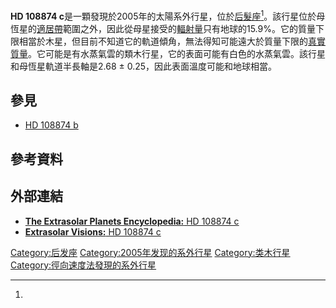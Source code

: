 {{Planetbox begin
| name=HD 108874 c
}}
{{Planetbox star
| star = [[HD_108874|HD 108874]]
| constell = [[后髮座|后髮座]]
| RA = {{RA|12|30|26.8829}}
| DEC = {{DEC|+22|52|47.383}}
| dist_ly=223.4 
| dist_pc=68.5 
| class = G5
}}
{{Planetbox orbit
| semimajor=2.68 ± 0.25
| eccentricity=0.25 ± 0.07
| period=1605.8 ± 88
| inclination=?
| ang_dist=39.124
| arg_peri=17.3 ± 23
| t_peri=2,449,584.8 ± 180
| semi-amp=18.35 ± .86
}}
{{Planetbox character
| mass=>1.018 ± 0.3
}}
{{Planetbox discovery
| discovery_date=2005年6月24日
| discoverers=[[史蒂文·沃格特|史蒂文·沃格特]]<br>[[保羅·巴特勒|保羅·巴特勒]]<br>[[傑佛瑞·馬西|傑佛瑞·馬西]]<br>[[黛布拉·費希爾|黛布拉·費希爾]]
| discovery_method=[[徑向速度法|徑向速度法]]
| discovery_site = {{USA}}[[加利福尼亞州|加利福尼亞州]]
| discovery_status = Published
}}
{{Planetbox end}}
'''HD 108874 c'''是一顆發現於2005年的太陽系外行星，位於[[后髮座|后髮座]]<ref name="Vogt2005"/>。該行星位於母恆星的[[適居帶|適居帶]]範圍之外，因此從母星接受的[[日射量|輻射量]]只有地球的15.9%。它的質量下限相當於木星，但目前不知道它的軌道傾角，無法得知可能遠大於質量下限的[[真實質量|真實質量]]。它可能是有水蒸氣雲的類木行星，它的表面可能有白色的水蒸氣雲。該行星和母恆星軌道半長軸是2.68 ± 0.25，因此表面溫度可能和地球相當。

== 參見 ==
* [[HD_108874_b|HD 108874 b]]

== 參考資料 ==
{{Reflist|colwidth=30em|refs=

<ref name="Vogt2005">{{cite journal | url=http://iopscience.iop.org/0004-637X/632/1/638/fulltext/ | title=Five New Multicomponent Planetary Systems | last1=Vogt | first1=Steven S. | last2=Butler | first2=R. Paul | last3=Marcy | first3=Geoffrey W. | last4=Fischer | first4=Debra A. | last5=Henry | first5=Gregory W. | last6=Laughlin | first6=Greg | last7=Wright | first7=Jason T. | last8=Johnson | first8=John A. | display-authors=1 | journal=The Astrophysical Journal | year=2005 | volume=632 | issue=1 | pages=638–658 | doi=10.1086/432901 | bibcode=2005ApJ...632..638V | access-date=2012-07-19 | archive-date=2020-01-03 | archive-url=https://web.archive.org/web/20200103234733/http://iopscience.iop.org/0004-637X/632/1/638/fulltext/ | dead-url=no }}</ref>

}}
== 外部連結 ==
* [http://exoplanet.eu/planet.php?p1=HD+108874&p2=c '''The Extrasolar Planets Encyclopedia:''' HD 108874 c] {{Wayback|url=http://exoplanet.eu/planet.php?p1=HD+108874&p2=c |date=20120601223406 }}
* [https://web.archive.org/web/20120614044607/http://www.extrasolar.net/planettour.asp?StarCatID=normal&PlanetID=303 '''Extrasolar Visions:''' HD 108874 c]

{{Sky|12|30|26.8829|+|22|52|47.383|223.4}}

[[Category:后发座|Category:后发座]]
[[Category:2005年发现的系外行星|Category:2005年发现的系外行星]]
[[Category:类木行星|Category:类木行星]]
[[Category:徑向速度法發現的系外行星|Category:徑向速度法發現的系外行星]]

{{extrasolar-planet-stub}}